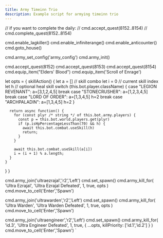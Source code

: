 ```yaml
---
title: Army Timeinn Trio
description: Example script for armying timeinn trio
---
```




// if you want to complete the daily:
// cmd.accept_quest(8152..8154)
// cmd.complete_quest(8152..8154)

cmd.enable_lagkiller()
cmd.enable_infiniterange()
cmd.enable_anticounter()
cmd.goto_house()

cmd.army_set_config('army_config')
cmd.army_init()

cmd.accept_quest(8152)
cmd.accept_quest(8153)
cmd.accept_quest(8154)
cmd.equip_item("Elders' Blood")
cmd.equip_item('Scroll of Enrage')

let opts = {
    skillAction() {
      let a = [] // skill combo
      let i = 0 // current skill index
      let h // optional heal skill
      switch (this.bot.player.className) {
        case "LEGION REVENANT":
          a=[3,1,2,4,5]
          break
        case "STONECRUSHER":
          a=[1,2,3,4,5]
          break
        case "LORD OF ORDER":
          a=[1,3,4,5]
          h=2
          break
        case "ARCHPALADIN":
          a=[1,3,4,5]
          h=2
      }

      return async function() {
        for (const plyr /* string */ of this.bot.army.players) {
          const p = this.bot.world.players.get(plyr)
          if (p.isHpPercentageLessThan(70) && h) {
            await this.bot.combat.useSkill(h)
            return;
          }
        }

        await this.bot.combat.useSkill(a[i])
        i = (i + 1) % a.length;
      }
    }
  }
}

cmd.army_join('ultraezrajal','r2','Left')
cmd.set_spawn()
cmd.army_kill_for(
  'Ultra Ezrajal',
  'Ultra Ezrajal Defeated',
  1,
  true,
  opts
)
cmd.move_to_cell('Enter','Spawn')

cmd.army_join('ultrawarden','r2','Left')
cmd.set_spawn()
cmd.army_kill_for(
  'Ultra Warden',
  'Ultra Warden Defeated',
  1,
  true,
  opts
)
cmd.move_to_cell('Enter','Spawn')

cmd.army_join('ultraengineer','r2','Left')
cmd.set_spawn()
cmd.army_kill_for(
  'id.3',
  'Ultra Engineer Defeated',
  1,
  true,
  {
    ...opts,
    killPriority: ['id.1','id.2']
  }
)
cmd.move_to_cell('Enter','Spawn')
`

<Code code={sampleCode} lang="js" title="script.js" />
